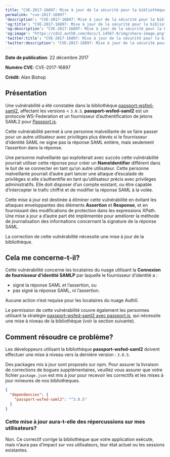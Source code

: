 ```yaml
---
title: "CVE-2017-16897: Mise à jour de la sécurité pour la bibliothèque Passport Strategy passport-wsfed-saml2"
permalink: "cve-2017-16897"
'description': "CVE-2017-16897: Mise à jour de la sécurité pour la bibliothèque Passport Strategy passport-wsfed-saml2"
'og:title': "CVE-2017-16897: Mise à jour de la sécurité pour la bibliothèque Passport Strategy passport-wsfed-saml2"
'og:description': "CVE-2017-16897: Mise à jour de la sécurité pour la bibliothèque Passport Strategy passport-wsfed-saml2"
'og:image': "https://cdn2.auth0.com/docs/1.14567.0/img/share-image.png"
'twitter:title': "CVE-2017-16897: Mise à jour de la sécurité pour la bibliothèque Passport Strategy passport-wsfed-saml2"
'twitter:description': "CVE-2017-16897: Mise à jour de la sécurité pour la bibliothèque Passport Strategy passport-wsfed-saml2"
---
```


**Date de publication**: 22 décembre 2017

**Numéro CVE**: CVE-2017-16897

**Crédit**: Alan Bishop

## Présentation

Une vulnérabilité a été constatée dans la bibliothèque [passport-wsfed-saml2](https://github.com/auth0/passport-wsfed-saml2), affectant les versions < `3.0.5`. **passport-wsfed-saml2** est un protocole WS-Federation et un fournisseur d’authentification de jetons SAML2 pour [Passport.js](http://passportjs.org/).

Cette vulnérabilité permet à une personne malveillante de se faire passer pour un autre utilisateur avec privilèges plus élevés si le fournisseur d’identité <Tooltip href="/docs/docs/fr-ca/glossary?term=security-assertion-markup-language" tip="Security Assertion Markup Language (SAML)
Protocole normalisé permettant à deux parties d’échanger des informations d’authentification sans mot de passe." cta="Voir le glossaire">SAML</Tooltip> ne signe pas la réponse SAML entière, mais seulement l’assertion dans la réponse.

Une personne malveillante qui exploiterait avec succès cette vulnérabilité pourrait utiliser cette réponse pour créer un **NameIdentifier** différent dans le but de se connecter en tant qu’un autre utilisateur. Cette personne malveillante pourrait d’autre part lancer une attaque d’escalade de privilèges si elle s’authentifie en tant qu’utilisateur précis avec privilèges administratifs. Elle doit disposer d’un compte existant, ou être capable d’intercepter le trafic chiffré et de modifier la réponse SAML à la volée.

Cette mise à jour est destinée à éliminer cette vulnérabilité en évitant les attaques enveloppantes des éléments **Assertion** et **Response**, et en fournissant des modifications de protection dans les expressions XPath. Une mise à jour a d’autre part été implémentée pour améliorer la méthode de journalisation des informations concernant la signature de la réponse SAML.

La correction de cette vulnérabilité nécessite une mise à jour de la bibliothèque.

## Cela me concerne-t-il?

Cette vulnérabilité concerne les locataires du nuage utilisant la **Connexion de fournisseur d’identité SAMLP** par laquelle le fournisseur d’identité a :

* signé la réponse SAML et l’assertion, ou
* pas signé la réponse SAML, ni l’assertion.

Aucune action n’est requise pour les locataires du nuage Auth0.

Le permission de cette vulnérabilité couvre également les personnes utilisant la stratégie [passport-wsfed-saml2 avec passport.js](https://github.com/auth0/passport-wsfed-saml2), qui nécessite une mise à niveau de la bibliothèque (voir la section suivante).

## Comment résoudre ce problème?

Les développeurs utilisant la bibliothèque **passport-wsfed-saml2** doivent effectuer une mise à niveau vers la dernière version : `3.0.5`.

Des packages mis à jour sont proposés sur npm. Pour assurer la livraison de corrections de bogues supplémentaires, veuillez vous assurer que votre fichier `package.json` est mis à jour pour recevoir les correctifs et les mises à jour mineures de nos bibliothèques.

```json lines
{
  "dependencies": {
    "passport-wsfed-saml2": "^3.0.5"
  }
}
```

### Cette mise à jour aura-t-elle des répercussions sur mes utilisateurs?

Non. Ce correctif corrige la bibliothèque que votre application exécute, mais n’aura pas d’impact sur vos utilisateurs, leur état actuel ou les sessions existantes.